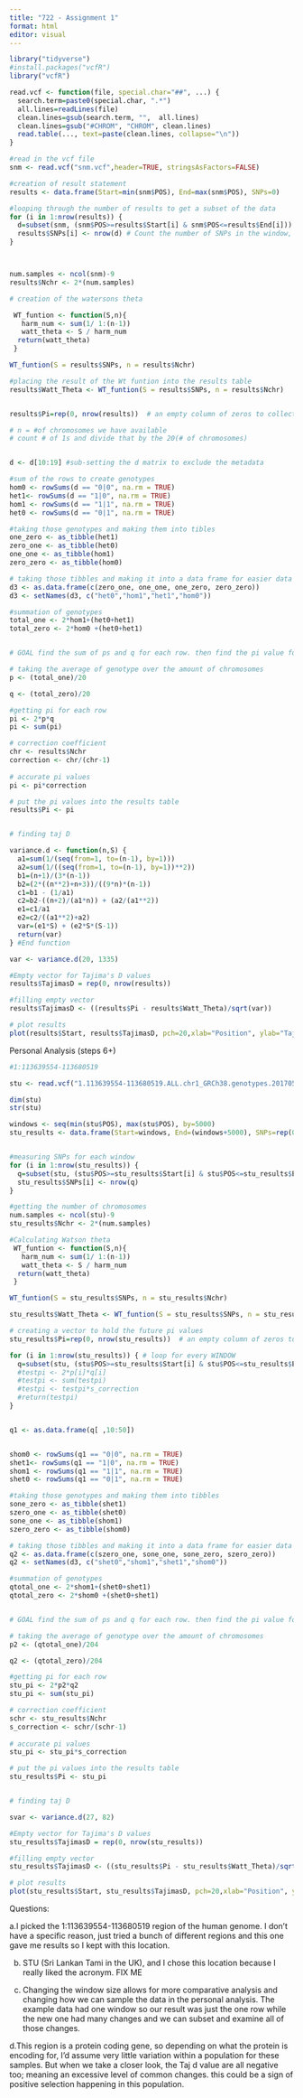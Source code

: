 ```yaml
---
title: "722 - Assignment 1"
format: html
editor: visual
---
```


```r
library("tidyverse")
#install.packages("vcfR")
library("vcfR")

read.vcf <- function(file, special.char="##", ...) {
  search.term=paste0(special.char, ".*")
  all.lines=readLines(file)
  clean.lines=gsub(search.term, "",  all.lines)
  clean.lines=gsub("#CHROM", "CHROM", clean.lines)
  read.table(..., text=paste(clean.lines, collapse="\n"))
}

```

```r

#read in the vcf file
snm <- read.vcf("snm.vcf",header=TRUE, stringsAsFactors=FALSE)

#creation of result statement
results <- data.frame(Start=min(snm$POS), End=max(snm$POS), SNPs=0)

#looping through the number of results to get a subset of the data
for (i in 1:nrow(results)) { 
  d=subset(snm, (snm$POS>=results$Start[i] & snm$POS<=results$End[i]))  # Get the subset of data within the window
  results$SNPs[i] <- nrow(d) # Count the number of SNPs in the window, add to results table
}



num.samples <- ncol(snm)-9
results$Nchr <- 2*(num.samples)

# creation of the watersons theta

 WT_funtion <- function(S,n){
   harm_num <- sum(1/ 1:(n-1))
   watt_theta <- S / harm_num
  return(watt_theta)
 }

WT_funtion(S = results$SNPs, n = results$Nchr)

#placing the result of the Wt funtion into the results table
results$Watt_Theta <- WT_funtion(S = results$SNPs, n = results$Nchr)


results$Pi=rep(0, nrow(results))  # an empty column of zeros to collect the the incoming Pi values

# n = #of chromosomes we have available
# count # of 1s and divide that by the 20(# of chromosomes)


d <- d[10:19] #sub-setting the d matrix to exclude the metadata

#sum of the rows to create genotypes
hom0 <- rowSums(d == "0|0", na.rm = TRUE)
het1<- rowSums(d == "1|0", na.rm = TRUE)
hom1 <- rowSums(d == "1|1", na.rm = TRUE)
het0 <- rowSums(d == "0|1", na.rm = TRUE)

#taking those genotypes and making them into tibles
one_zero <- as_tibble(het1)
zero_one <- as_tibble(het0)
one_one <- as_tibble(hom1)
zero_zero <- as_tibble(hom0)

# taking those tibbles and making it into a data frame for easier data manipulation
d3 <- as.data.frame(c(zero_one, one_one, one_zero, zero_zero))
d3 <- setNames(d3, c("het0","hom1","het1","hom0"))

#summation of genotypes
total_one <- 2*hom1+(het0+het1)
total_zero <- 2*hom0 +(het0+het1)


# GOAL find the sum of ps and q for each row. then find the pi value for each row. then sum up all the pis. then do the correction analysis. 

# taking the average of genotype over the amount of chromosomes
p <- (total_one)/20

q <- (total_zero)/20

#getting pi for each row
pi <- 2*p*q
pi <- sum(pi)

# correction coefficient
chr <- results$Nchr
correction <- chr/(chr-1)
 
# accurate pi values 
pi <- pi*correction

# put the pi values into the results table
results$Pi <- pi


# finding taj D

variance.d <- function(n,S) {
  a1=sum(1/(seq(from=1, to=(n-1), by=1)))
  a2=sum(1/((seq(from=1, to=(n-1), by=1))**2))
  b1=(n+1)/(3*(n-1))
  b2=(2*((n**2)+n+3))/((9*n)*(n-1))
  c1=b1 - (1/a1)
  c2=b2-((n+2)/(a1*n)) + (a2/(a1**2))
  e1=c1/a1
  e2=c2/((a1**2)+a2)
  var=(e1*S) + (e2*S*(S-1))
  return(var)
} #End function

var <- variance.d(20, 1335)

#Empty vector for Tajima's D values
results$TajimasD = rep(0, nrow(results))

#filling empty vector
results$TajimasD <- ((results$Pi - results$Watt_Theta)/sqrt(var))

# plot results
plot(results$Start, results$TajimasD, pch=20,xlab="Position", ylab="Tajima's D", type="l", ylim=c(-3,1))

```

Personal Analysis (steps 6+)

```r
#1:113639554-113680519

stu <- read.vcf("1.113639554-113680519.ALL.chr1_GRCh38.genotypes.20170504.vcf", header = TRUE, stringsAsFactors=FALSE)

dim(stu)  
str(stu) 

windows <- seq(min(stu$POS), max(stu$POS), by=5000)
stu_results <- data.frame(Start=windows, End=(windows+5000), SNPs=rep(0, length(windows))) 


#measuring SNPs for each window
for (i in 1:nrow(stu_results)) {
  q=subset(stu, (stu$POS>=stu_results$Start[i] & stu$POS<=stu_results$End[i])) 
  stu_results$SNPs[i] <- nrow(q) 
}

#getting the number of chromosomes
num.samples <- ncol(stu)-9
stu_results$Nchr <- 2*(num.samples)

#Calculating Watson theta
 WT_funtion <- function(S,n){
   harm_num <- sum(1/ 1:(n-1))
   watt_theta <- S / harm_num
  return(watt_theta)
 }

WT_funtion(S = stu_results$SNPs, n = stu_results$Nchr)

stu_results$Watt_Theta <- WT_funtion(S = stu_results$SNPs, n = stu_results$Nchr)

# creating a vector to hold the future pi values
stu_results$Pi=rep(0, nrow(stu_results))  # an empty column of zeros to collect the the incoming Pi values

for (i in 1:nrow(stu_results)) { # loop for every WINDOW
  q=subset(stu, (stu$POS>=stu_results$Start[i] & stu$POS<=stu_results$End[i]))
  #testpi <- 2*p[i]*q[i]
  #testpi <- sum(testpi)
  #testpi <- testpi*s_correction
  #return(testpi)
}


q1 <- as.data.frame(q[ ,10:50])


shom0 <- rowSums(q1 == "0|0", na.rm = TRUE)
shet1<- rowSums(q1 == "1|0", na.rm = TRUE)
shom1 <- rowSums(q1 == "1|1", na.rm = TRUE)
shet0 <- rowSums(q1 == "0|1", na.rm = TRUE)

#taking those genotypes and making them into tibbles
sone_zero <- as_tibble(shet1)
szero_one <- as_tibble(shet0)
sone_one <- as_tibble(shom1)
szero_zero <- as_tibble(shom0)

# taking those tibbles and making it into a data frame for easier data manipulation
q2 <- as.data.frame(c(szero_one, sone_one, sone_zero, szero_zero))
q2 <- setNames(d3, c("shet0","shom1","shet1","shom0"))

#summation of genotypes
qtotal_one <- 2*shom1+(shet0+shet1)
qtotal_zero <- 2*shom0 +(shet0+shet1)


# GOAL find the sum of ps and q for each row. then find the pi value for each row. then sum up all the pis. then do the correction analysis. 

# taking the average of genotype over the amount of chromosomes
p2 <- (qtotal_one)/204

q2 <- (qtotal_zero)/204

#getting pi for each row
stu_pi <- 2*p2*q2
stu_pi <- sum(stu_pi)

# correction coefficient
schr <- stu_results$Nchr
s_correction <- schr/(schr-1)
 
# accurate pi values 
stu_pi <- stu_pi*s_correction

# put the pi values into the results table
stu_results$Pi <- stu_pi


# finding taj D

svar <- variance.d(27, 82)

#Empty vector for Tajima's D values
stu_results$TajimasD = rep(0, nrow(stu_results))

#filling empty vector
stu_results$TajimasD <- ((stu_results$Pi - stu_results$Watt_Theta)/sqrt(svar))

# plot results
plot(stu_results$Start, stu_results$TajimasD, pch=20,xlab="Position", ylab="Tajima's D", type="l", ylim=c(-4,1))


```

Questions:

a.I picked the 1:113639554-113680519 region of the human genome. I don't have a specific reason, just tried a bunch of different regions and this one gave me results so I kept with this location. 

b. STU (Sri Lankan Tami in the UK), and I chose this location because I really liked the acronym.  FIX ME 

c. Changing the window size allows for more comparative analysis and changing how we can sample the data in the personal analysis. The example data had one window so our result was just the one row while the new one had many changes and we can subset and examine all of those changes. 

d.This region is a protein coding gene, so depending on what the protein is encoding for, I'd assume very little variation within a population for these samples. But when we take a closer look, the Taj d value are all negative too; meaning an excessive level of common changes. this could be a sign of positive selection happening in this population.

